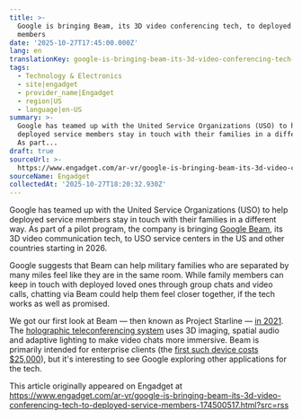 ```yaml
---
title: >-
  Google is bringing Beam, its 3D video conferencing tech, to deployed service
  members
date: '2025-10-27T17:45:00.000Z'
lang: en
translationKey: google-is-bringing-beam-its-3d-video-conferencing-tech-to-de
tags:
  - Technology & Electronics
  - site|engadget
  - provider_name|Engadget
  - region|US
  - language|en-US
summary: >-
  Google has teamed up with the United Service Organizations (USO) to help
  deployed service members stay in touch with their families in a different way.
  As part...
draft: true
sourceUrl: >-
  https://www.engadget.com/ar-vr/google-is-bringing-beam-its-3d-video-conferencing-tech-to-deployed-service-members-174500517.html?src=rss
sourceName: Engadget
collectedAt: '2025-10-27T18:20:32.930Z'
---
```

Google has teamed up with the United Service Organizations (USO) to help deployed service members stay in touch with their families in a different way. As part of a pilot program, the company is bringing [Google Beam](https://www.engadget.com/ai/goodbye-project-starline-hello-google-beam-3d-video-conferencing-171056302.html), its 3D video communication tech, to USO service centers in the US and other countries starting in 2026.

Google suggests that Beam can help military families who are separated by many miles feel like they are in the same room. While family members can keep in touch with deployed loved ones through group chats and video calls, chatting via Beam could help them feel closer together, if the tech works as well as promised.

We got our first look at Beam — then known as Project Starline — [in 2021](https://www.engadget.com/google-project-starline-191228699.html). The [holographic teleconferencing system](https://www.engadget.com/googles-project-starline-booths-gave-me-a-holographic-meeting-experience-205804960.html) uses 3D imaging, spatial audio and adaptive lighting to make video chats more immersive. Beam is primarily intended for enterprise clients (the [first such device costs $25,000](https://www.engadget.com/ar-vr/the-first-google-beam-device-is-the-25000-hp-dimension-120016865.html)), but it's interesting to see Google exploring other applications for the tech.

This article originally appeared on Engadget at https://www.engadget.com/ar-vr/google-is-bringing-beam-its-3d-video-conferencing-tech-to-deployed-service-members-174500517.html?src=rss
